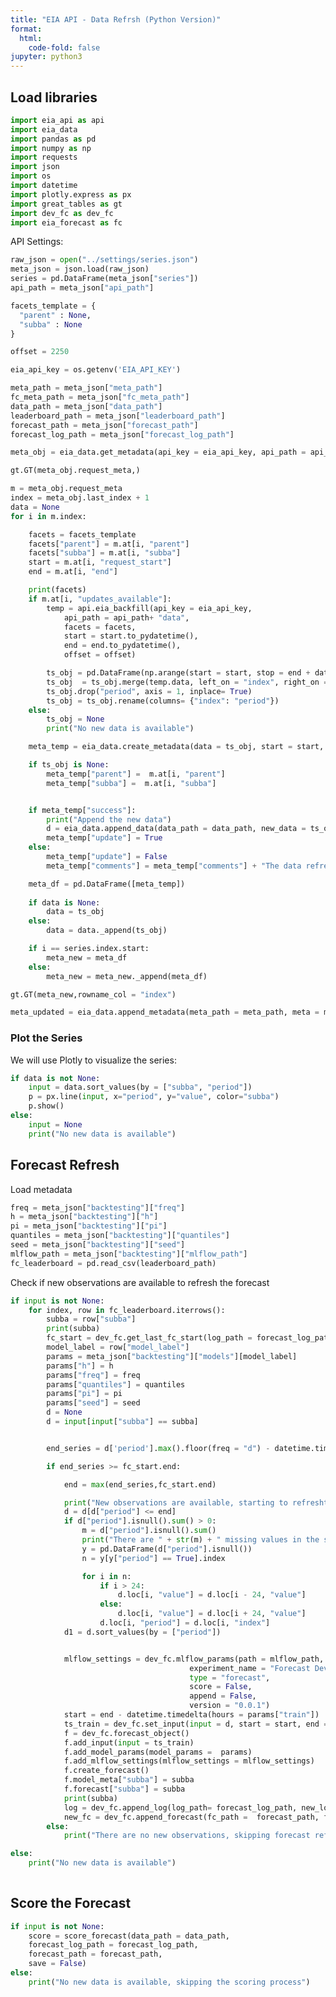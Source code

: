 ```yaml
---
title: "EIA API - Data Refrsh (Python Version)"
format:
  html:
    code-fold: false
jupyter: python3
---
```


## Load libraries

```python
import eia_api as api
import eia_data 
import pandas as pd
import numpy as np
import requests
import json
import os
import datetime
import plotly.express as px
import great_tables as gt
import dev_fc as dev_fc
import eia_forecast as fc
```



API Settings:
```python
raw_json = open("../settings/series.json")
meta_json = json.load(raw_json)
series = pd.DataFrame(meta_json["series"])
api_path = meta_json["api_path"]

facets_template = {
  "parent" : None,
  "subba" : None
}

offset = 2250

eia_api_key = os.getenv('EIA_API_KEY')

meta_path = meta_json["meta_path"]
fc_meta_path = meta_json["fc_meta_path"]
data_path = meta_json["data_path"]
leaderboard_path = meta_json["leaderboard_path"]
forecast_path = meta_json["forecast_path"]
forecast_log_path = meta_json["forecast_log_path"]
```


```python
meta_obj = eia_data.get_metadata(api_key = eia_api_key, api_path = api_path, meta_path = meta_path, series = series)

gt.GT(meta_obj.request_meta,)
```

```python
m = meta_obj.request_meta
index = meta_obj.last_index + 1
data = None
for i in m.index:

    facets = facets_template
    facets["parent"] = m.at[i, "parent"]
    facets["subba"] = m.at[i, "subba"]
    start = m.at[i, "request_start"]
    end = m.at[i, "end"]

    print(facets)
    if m.at[i, "updates_available"]:
        temp = api.eia_backfill(api_key = eia_api_key, 
            api_path = api_path+ "data", 
            facets = facets, 
            start = start.to_pydatetime(),
            end = end.to_pydatetime(),
            offset = offset) 

        ts_obj = pd.DataFrame(np.arange(start = start, stop = end + datetime.timedelta(hours = 1), step = datetime.timedelta(hours = 1)).astype(datetime.datetime), columns=["index"])
        ts_obj  = ts_obj.merge(temp.data, left_on = "index", right_on = "period", how="left")
        ts_obj.drop("period", axis = 1, inplace= True)
        ts_obj = ts_obj.rename(columns= {"index": "period"})
    else:
        ts_obj = None
        print("No new data is available")

    meta_temp = eia_data.create_metadata(data = ts_obj, start = start, end = end, type = "refresh")

    if ts_obj is None:
        meta_temp["parent"] =  m.at[i, "parent"]
        meta_temp["subba"] =  m.at[i, "subba"]


    if meta_temp["success"]:
        print("Append the new data")
        d = eia_data.append_data(data_path = data_path, new_data = ts_obj, save = True)
        meta_temp["update"] = True
    else:
        meta_temp["update"] = False
        meta_temp["comments"] = meta_temp["comments"] + "The data refresh failed, please check the log; "

    meta_df = pd.DataFrame([meta_temp])
    
    if data is None:
        data = ts_obj
    else:
        data = data._append(ts_obj)

    if i == series.index.start:
        meta_new = meta_df
    else:
        meta_new = meta_new._append(meta_df)

```

```python
gt.GT(meta_new,rowname_col = "index")
```


```python
meta_updated = eia_data.append_metadata(meta_path = meta_path, meta = meta_new, save = True, init = False)
```

### Plot the Series

We will use Plotly to visualize the series:

```python

if data is not None:
    input = data.sort_values(by = ["subba", "period"])
    p = px.line(input, x="period", y="value", color="subba")
    p.show()
else: 
    input = None
    print("No new data is available")
```


## Forecast Refresh

Load metadata
```python
freq = meta_json["backtesting"]["freq"]
h = meta_json["backtesting"]["h"]
pi = meta_json["backtesting"]["pi"]
quantiles = meta_json["backtesting"]["quantiles"]
seed = meta_json["backtesting"]["seed"]
mlflow_path = meta_json["backtesting"]["mlflow_path"]
fc_leaderboard = pd.read_csv(leaderboard_path)

```

Check if new observations are available to refresh the forecast 

```python
if input is not None:
    for index, row in fc_leaderboard.iterrows():
        subba = row["subba"]
        print(subba)
        fc_start = dev_fc.get_last_fc_start(log_path = forecast_log_path, subba = subba)
        model_label = row["model_label"]
        params = meta_json["backtesting"]["models"][model_label]
        params["h"] = h
        params["freq"] = freq
        params["quantiles"] = quantiles
        params["pi"] = pi
        params["seed"] = seed
        d = None
        d = input[input["subba"] == subba]


        end_series = d['period'].max().floor(freq = "d") - datetime.timedelta(hours = 1)

        if end_series >= fc_start.end:

            end = max(end_series,fc_start.end)

            print("New observations are available, starting to refreshthe forecast")
            d = d[d["period"] <= end]
            if d["period"].isnull().sum() > 0:
                m = d["period"].isnull().sum()
                print("There are " + str(m) + " missing values in the series")
                y = pd.DataFrame(d["period"].isnull())
                n = y[y["period"] == True].index

                for i in n:
                    if i > 24:
                        d.loc[i, "value"] = d.loc[i - 24, "value"]
                    else:
                        d.loc[i, "value"] = d.loc[i + 24, "value"]
                    d.loc[i, "period"] = d.loc[i, "index"]
            d1 = d.sort_values(by = ["period"])


            mlflow_settings = dev_fc.mlflow_params(path = mlflow_path,
                                        experiment_name = "Forecast Dev " + subba,
                                        type = "forecast",
                                        score = False,
                                        append = False,
                                        version = "0.0.1")
            start = end - datetime.timedelta(hours = params["train"])
            ts_train = dev_fc.set_input(input = d, start = start, end = end)
            f = dev_fc.forecast_object()
            f.add_input(input = ts_train) 
            f.add_model_params(model_params =  params)    
            f.add_mlflow_settings(mlflow_settings = mlflow_settings)
            f.create_forecast()
            f.model_meta["subba"] = subba
            f.forecast["subba"] = subba
            print(subba)
            log = dev_fc.append_log(log_path= forecast_log_path, new_log = f.model_meta, save = True, init = False)
            new_fc = dev_fc.append_forecast(fc_path =  forecast_path, fc_new = f, save = True, init = False)
        else:
            print("There are no new observations, skipping forecast refresh")

else: 
    print("No new data is available")   
 
```




## Score the Forecast

```python
if input is not None:
    score = score_forecast(data_path = data_path,
    forecast_log_path = forecast_log_path, 
    forecast_path = forecast_path, 
    save = False)
else:
    print("No new data is available, skipping the scoring process")

```